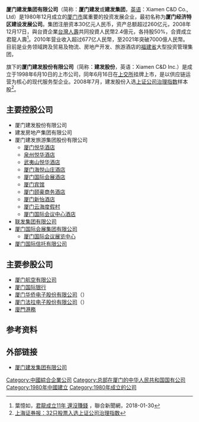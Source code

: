 {{Infobox Company 
|company_name= 厦门建发股份有限公司 
|company_name_en= Xiamen C&D Inc.
|company_logo= [[File:Cnd_logo.jpg|File:Cnd logo.jpg]]
|company_type= [[上市公司|上市公司]]
|company_slogan= 
|market_information= {{sse|600153}}
|foundation= 1998年6月10日
|location= [[福建省|福建省]][[厦门市|厦门市]]
|area_served= [[福建省|福建省]]
|key_people= 董事长：吴小敏
|industry= [[供应链|供应链]]运营
|products=
|services= [[供应链|供应链]]运营、[[房地产|房地产]]开发<br />[[物业|物业]]租赁、[[实业|实业]]投资
|capital= {{profit}}153亿元（[[CNY|CNY]]，2007年）
|revenue= {{profit}}7078.44亿元（[[CNY|CNY]]，2021年）
|operating_income= {{profit}}109.63亿元（[[CNY|CNY]]，2021年）
|profit= {{profit}}60.98亿元（[[CNY|CNY]]，2021年）
|market_value=
|num_employees=
|P/E ratio=
|earnings per share=
|Net asset value=
|accounting_period=
|parent=
|major_shareholder= '''厦门建发集团有限公司''' (51.5%)
|divisions=
|subsid=
|sister=
|homepage= http://www.chinacnd.com/
|footnotes=
|width=
}}
'''厦门建发集团有限公司'''（简称：'''厦门建发'''或'''建发集团'''，[[英语|英语]]：Xiamen C&D Co., Ltd）是1980年12月成立的[[厦门市|厦门市]]属重要的投资发展企业，最初名称为'''厦门经济特区建设发展公司'''。集团注册资本30亿元人民币，资产总额超过260亿元，2008年12月17日，與台資企業[[台灣人壽|台灣人壽]]共同投資人民幣2.4億元，各持股50%，合資成立君龍人壽<ref>葉憶如，[https://udn.com/news/story/7239/2957004 君龍成立11年 還沒賺錢] {{Wayback|url=https://udn.com/news/story/7239/2957004 |date=20190503050303 }}，聯合新聞網，2018-01-30</ref>。2010年营业收入超过677亿人民幣，至2021年突破7000億人民幣。目前是业务领域跨及贸易及物流、房地产开发、旅游酒店的[[福建省|福建省]]大型投资管理集团，

旗下的'''厦门建发股份有限公司'''（简称：'''建发股份'''，英语：Xiamen C&D Inc.）是成立于1998年6月10日的上市公司，同年6月16日在[[上交所|上交所]]挂牌上市，是以供应链运营为核心的现代服务型企业。2008年7月，建发股份入选[[上证公司治理指数|上证公司治理指数]]样本股<ref>
[http://cnstock.com/paper_new/html/2008-06/17/content_61972251.htm 上海证券报：32只股票入选上证公司治理指数]{{Dead link|date=2019年3月 |bot=InternetArchiveBot |fix-attempted=yes }}{{dead link|date=2017年12月 |bot=InternetArchiveBot |fix-attempted=yes }}
</ref>。

== 主要控股公司 ==
* 厦门建发股份有限公司
* 建发房地产集团有限公司
* 厦门建发旅游集团股份有限公司
** [[厦门|厦门]][[悦华酒店|悦华酒店]]
** [[泉州|泉州]][[悦华酒店|悦华酒店]]
** [[武夷山|武夷山]][[悦华酒店|悦华酒店]]
** [[厦门海悦山庄酒店|厦门海悦山庄酒店]]
** [[厦门国际会展酒店|厦门国际会展酒店]]
** [[厦门宾馆|厦门宾馆]]
** [[厦门颐豪商务酒店|厦门颐豪商务酒店]]
** [[厦门新怡酒店|厦门新怡酒店]]
** [[厦门云海度假村|厦门云海度假村]]
** [[厦门国际会议中心酒店|厦门国际会议中心酒店]]
* [[联发集团有限公司|联发集团有限公司]]
* [[厦门国际会展集团有限公司|厦门国际会展集团有限公司]]
** [[厦门国际会议展览中心|厦门国际会议展览中心]]
* [[厦门国际信托有限公司|厦门国际信托有限公司]]

== 主要参股公司 ==
* [[厦门航空有限公司|厦门航空有限公司]]
* [[厦门国际银行|厦门国际银行]]
* [[厦门华侨电子股份有限公司|厦门华侨电子股份有限公司]]（{{sse|600870}}）
* [[厦门法拉电子股份有限公司|厦门法拉电子股份有限公司]]（{{sse|600563}}）
* [[廈門港務|廈門港務]]

== 参考资料 ==
<references />

== 外部链接 ==
* [http://www.chinacdc.com/ 厦门建发集团有限公司] {{Wayback|url=http://www.chinacdc.com/ |date=20201130135026 }}
{{厦门}}
{{厦门市属国有企业}}
{{CSI-300}}

[[Category:中國綜合企業公司|Category:中國綜合企業公司]]
[[Category:总部在厦门的中华人民共和国国有公司|Category:总部在厦门的中华人民共和国国有公司]]
[[Category:1980年中國建立|Category:1980年中國建立]]
[[Category:1980年成立的公司|Category:1980年成立的公司]]